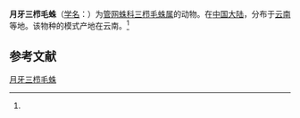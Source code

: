 {{Speciesbox
| name = 月牙三栉毛蛛
| status = 
| status_system = 
| image = 
| genus = Tricalamus
| species = meniscatus
| authority = (Wang, 1987)<ref name='id12806'>{{cite web| url =http://www.bioinfo.cn/db05/BjdwSpecies.php?action=view&id=12806| title =月牙三栉毛蛛| work =《中国动物物种编目数据库》| publisher =中国科学院微生物研究所| author =中国科学院动物研究所| accessdate =2009-04-28| deadurl =yes| archiveurl =https://web.archive.org/web/20160305045728/http://www.bioinfo.cn/db05/BjdwSpecies.php?action=view&id=12806| archivedate =2016-03-05}}</ref>
}}

'''月牙三栉毛蛛'''（[[学名|学名]]：{{lang|la|''Tricalamus meniscatus''}}）为[[管网蛛科|管网蛛科]][[三栉毛蛛属|三栉毛蛛属]]的动物。在[[中国大陆|中国大陆]]，分布于[[云南|云南]]等地。该物种的模式产地在云南。<ref name='id12806'/>

== 参考文献 ==
{{reflist}}

{{Wikispecies|Tricalamus meniscatus}}
{{Taxonbar|from=Q1973025}}

[[Category:三栉毛蛛属|月牙三栉毛蛛]]


{{蜘蛛小作品}}